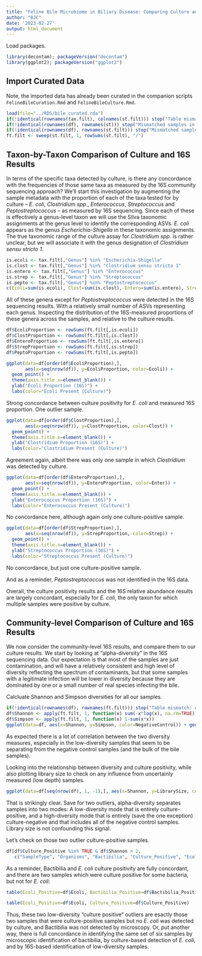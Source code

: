 ```yaml
---
title: "Feline Bile Microbiome in Biliary Disease: Comparing Culture and 16S Sequencing Results"
author: "BJC"
date: '2023-02-27'
output: html_document
---
```


Load packages.

```r
library(decontam); packageVersion("decontam")
library(ggplot2); packageVersion("ggplot2")
```

## Import Curated Data

Note, the imported data has already been curated in the companion scripts `FelineBileCuration.Rmd` and `FelineBileCulture.Rmd`.

```r
load(file="../RDS/bile_curated.rda")
if(!identical(rownames(tax.filt), colnames(st.filt))) stop("Table mismatch: tax.filt, st.filt")
if(!identical(rownames(df), rownames(st))) stop("Mismatched samples in df and st.")
if(!identical(rownames(df), rownames(st.filt))) stop("Mismatched samples in df and st.")
ft.filt <- sweep(st.filt, 1, rowSums(st.filt), "/")
```

## Taxon-by-Taxon Comparison of Culture and 16S Results

In terms of the specific taxa detected by culture, is there any concordance with the frequencies of those same taxa as measured by the 16S community sequencing approach? We'll start this investigation by augmenting the sample metadata with the proportion of each of the taxa tested for by culture -- *E. coli*, *Clostridium spp.*, *Enterococcus*, *Streptococcus* and *Peptostreptococcus* -- as measured by 16S sequencing. Since each of these is effectively a genus-level taxon we will use the Silva taxonomic assignments at the genus level to identify the corresponding ASVs. *E. coli* appears as the genus *Escherichia-Shigella* in these taxonomic assignments. The true taxonomic range of the culture assay for *Clostridium spp.* is rather unclear, but we will associate it with the genus designation of *Clostridium sensu stricto 1*.

```r
is.ecoli <- tax.filt[,"Genus"] %in% "Escherichia-Shigella"
is.clost <- tax.filt[,"Genus"] %in% "Clostridium sensu stricto 1"
is.entero <- tax.filt[,"Genus"] %in% "Enterococcus"
is.strep <- tax.filt[,"Genus"] %in% "Streptococcus"
is.pepto <- tax.filt[,"Genus"] %in% "Peptostreptococcus"
c(Ecoli=sum(is.ecoli), Clost=sum(is.clost), Entero=sum(is.entero), Strep=sum(is.strep), Pepto=sum(is.pepto))
```

All of these genera except for *Peptostreptococcus* were detected in the 16S sequencing results. With a relatively small number of ASVs representing each genus. Inspecting the distribution of the 16S-measured proportions of these genera across the samples, and relative to the culture results.

```r
df$EcoliProportion <- rowSums(ft.filt[,is.ecoli])
df$ClostProportion <- rowSums(ft.filt[,is.clost])
df$EnteroProportion <- rowSums(ft.filt[,is.entero])
df$StrepProportion <- rowSums(ft.filt[,is.strep])
df$PeptoProportion <- rowSums(ft.filt[,is.pepto])
```

```r
ggplot(data=df[order(df$EcoliProportion),], 
       aes(x=seq(nrow(df)), y=EcoliProportion, color=Ecoli)) +
  geom_point() +
  theme(axis.title.x=element_blank()) + 
  ylab("Ecoli Proportion (16S)") +
  labs(color="Ecoli Present (Culture)")
```

Strong concordance between culture positivity for *E. coli* and measured 16S proportion. One outlier sample.

```r
ggplot(data=df[order(df$ClostProportion),], 
       aes(x=seq(nrow(df)), y=ClostProportion, color=Clost)) +
  geom_point() +
  theme(axis.title.x=element_blank()) + 
  ylab("Clostridium Proportion (16S)") +
  labs(color="Clostridium Present (Culture)")
```

Agreement again, albeit there was only one sample in which *Clostridium* was detected by culture.

```r
ggplot(data=df[order(df$EnteroProportion),], 
       aes(x=seq(nrow(df)), y=EnteroProportion, color=Enter)) +
  geom_point() +
  theme(axis.title.x=element_blank()) + 
  ylab("Enterococcus Proportion (16S)") +
  labs(color="Enterococcus Present (Culture)")
```

No concordance here, although again only one culture-positive sample.

```r
ggplot(data=df[order(df$StrepProportion),], 
       aes(x=seq(nrow(df)), y=StrepProportion, color=Strep)) +
  geom_point() +
  theme(axis.title.x=element_blank()) + 
  ylab("Streptococcus Proportion (16S)") +
  labs(color="Streptococcus Present (Culture)")
```

No concordance, but just one culture-positive sample.

And as a reminder, *Peptostreptococcus* was not identified in the 16S data.

Overall, the culture positivity results and the 16S relative abundance results are largely concordant, especially for *E. coli*, the only taxon for which multiple samples were positive by culture.

## Community-level Comparison of Culture and 16S Results

We now consider the community-level 16S results, and compare them to our culture results. We start by looking at "alpha-diversity" in the 16S sequencing data. Our expectation is that most of the samples are just contamination, and will have a relatively consistent and high level of diversity reflecting the spectrum of contaminants, but that some samples with a legitimate infection will be lower in diversity because they are dominated by one or a small number of real species infecting the bile.

Calcluate Shannon and Simpson diversities for all our samples.

```r
if(!identical(rownames(df), rownames(ft.filt))) stop("Table mismatch: df, ft")
df$Shannon <- apply(ft.filt, 1, function(x) sum(-x*log(x), na.rm=TRUE))
df$Simpson <- apply(ft.filt, 1, function(x) 1-sum(x*x))
ggplot(data=df, aes(x=Shannon, y=Simpson, color=NegativeControl)) + geom_point()
```

As expected there is a lot of correlation between the two diversity measures, especially in the low-diversity samples that seem to be separating from the negative control samples (and the bulk of the bile samples).

Looking into the relationship between diversity and culture positivity, while also plotting library size to check on any influence from uncertainly measured (low depth) samples.

```r
ggplot(data=df[seq(nrow(df), 1, -1),], aes(x=Shannon, y=LibrarySize, color=Culture_Positive)) + geom_point() + xlab("Shannon Diversity (16S)")
```

That is strikingly clear. Save for two outliers, alpha-diversity separates samples into two modes: A low-diversity mode that is entirely culture-positive, and a high-diversity mode that is entirely (save the one exception) culture-negative and that includes all of the negative control samples. Library size is not confounding this signal.

Let's check on those two outlier culture-positive samples.

```r
df[df$Culture_Positive %in% TRUE & df$Shannon > 2, 
   c("SampleType", "Organisms", "Bactibilia", "Culture_Positive", "Ecoli", "Shannon", "LibrarySize")]
```

As a reminder, Bactibilia and *E. coli* culture positivity are fully concordant, and there are two samples which were culture positive for some bacteria, but not for *E. coli*:

```r
table(Ecoli_Positive=df$Ecoli, Bactibilia_Positive=df$Bactibilia_Positive)
```

```r
table(Ecoli_Positive=df$Ecoli, Culture_Positive=df$Culture_Positive)
```

Thus, these two low-diversity "culture positive" outliers are esactly those two samples that were culture-positive samples but no *E. coli* was  detected by culture, and Bactibilia was not detected by microscopy. Or, put another way, there is full concordance in identifying the same set of six samples by microscopic identification of bactibilia, by culture-based detection of *E. coli*, and by 16S-based identification of low-diversity samples.


